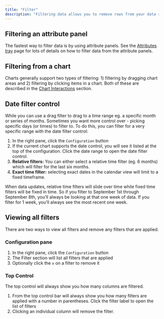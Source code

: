 ```yaml
---
title: "Filter"
description: "Filtering data allows you to remove rows from your data results so you can drill in on a subset of your data.  By design, you can click and filter-down into any data in Glean.  This means there are lots of ways to filter data and we'll walk you through all of those here."
---
```


## Filtering an attribute panel

The fastest way to filter data is by using attribute panels.  See the [Attributes tray](/visualizing-data/Attributes-Tray) page for lots of details on how to filter data from the attribute panels.

## Filtering from a chart

Charts generally support two types of filtering: 1) filtering by dragging chart areas and 2) filtering by clicking items in a chart.  Both of these are described in the [Chart Interactions](/visualizing-data/chart-interactions) section.

## Date filter control

While you can use a drag filter to drag to a time range eg. a specific month or series of months.  Sometimes you want more control over - picking specific days (or times) to filter to.  To do this, you can filter for a very specific range with the date filter control:

1. In the right pane, click the `Configuration` button
2. If the current chart supports the date control, you will see it listed at the top of the configuration.  Click the date range to open the date filter control.
3. **Relative filters:** You can either select a relative time filter (eg. 6 months) which will filter for the last six months.
4. **Exact time filter:** selecting exact dates in the calendar view will limit to a fixed timeframe.

<Info> When data updates, relative time filters will slide over time while fixed time filters will be fixed in time.  So if you filter to September 1st through September 8th, you'll always be looking at that one week of data.  If you filter for 1 week, you'll always see the most recent one week. </Info>


## Viewing all filters

There are two ways to view all filters and remove any filters that are applied.

### Configuration pane

1. In the right pane, click the `Configuration` button
2. The Filter section will list all filters that are applied
3. Optionally click the `x` on a filter to remove it

### Top Control

The top control will always show you how many columns are filtered.  

1. From the top control bar will always show you how many filters are applied with a number in parentheses.  Click the filter label to open the list of filters
2. Clicking an individual column will remove the filter.
